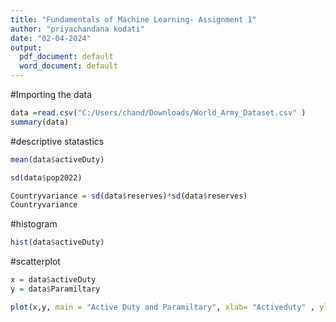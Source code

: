 ---
title: "Fundamentals of Machine Learning- Assignment 1"
author: "priyachandana kodati"
date: "02-04-2024"
output:
  pdf_document: default
  word_document: default
---
#Importing the data
```{r}
data =read.csv("C:/Users/chand/Downloads/World_Army_Dataset.csv" )
summary(data)

```
#descriptive statastics
```{r}
mean(data$activeDuty)

sd(data$pop2022)

```

```{r}
Countryvariance = sd(data$reserves)*sd(data$reserves)
Countryvariance
```

#histogram
```{r}
hist(data$activeDuty)
```
#scatterplot
```{r}
x = data$activeDuty
y = data$Paramiltary

plot(x,y, main = "Active Duty and Paramiltary", xlab= "Activeduty" , ylab = "Paramiltary")
```
